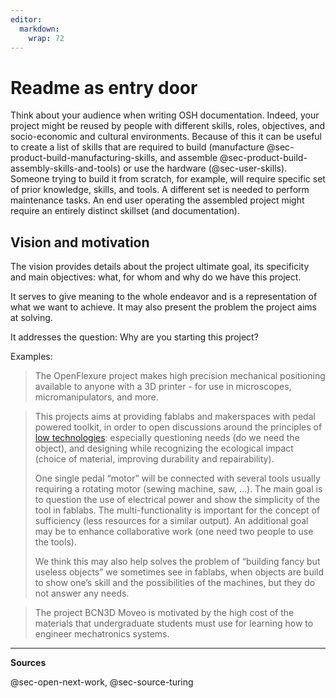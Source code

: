 ```yaml
---
editor: 
  markdown: 
    wrap: 72
---
```


# Readme as entry door

Think about your audience when writing OSH documentation. Indeed, your project might be reused by people with different skills, roles, objectives, and socio-economic and cultural environments. Because of this it can be useful to create a list of skills that are required to build  (manufacture @sec-product-build-manufacturing-skills, and assemble @sec-product-build-assembly-skills-and-tools) or use the hardware (@sec-user-skills). Someone trying to build it from scratch, for example, will require specific set of prior knowledge, skills, and tools. A different set is needed to perform maintenance tasks. An end user operating the assembled project might require an entirely distinct skillset (and documentation).

## Vision and motivation {#sec-vision-and-motivation}

The vision provides details about the project ultimate goal, its
specificity and main objectives: what, for whom and why do we have this
project.

It serves to give meaning to the whole endeavor and is a representation
of what we want to achieve. It may also present the problem the project
aims at solving.

It addresses the question: Why are you starting this project?

Examples:

> The OpenFlexure project makes high precision mechanical positioning
> available to anyone with a 3D printer - for use in microscopes,
> micromanipulators, and more.

> This projects aims at providing fablabs and makerspaces with pedal
> powered toolkit, in order to open discussions around the principles of
> [low technologies](https://en.wikipedia.org/wiki/Low_technology):
> especially questioning needs (do we need the object), and designing
> while recognizing the ecological impact (choice of material, improving
> durability and repairability).
>
> One single pedal "motor" will be connected with several tools usually
> requiring a rotating motor (sewing machine, saw, ...). The main goal
> is to question the use of electrical power and show the simplicity of
> the tool in fablabs. The multi-functionality is important for the
> concept of sufficiency (less resources for a similar output). An
> additional goal may be to enhance collaborative work (one need two
> people to use the tools).
>
> We think this may also help solves the problem of "building fancy but
> useless objects" we sometimes see in fablabs, when objects are build
> to show one's skill and the possibilities of the machines, but they do
> not answer any needs.

> The project BCN3D Moveo is motivated by the high cost of the materials
> that undergraduate students must use for learning how to engineer
> mechatronics systems.

------------------------------------------------------------------------

**Sources**

@sec-open-next-work, @sec-source-turing
